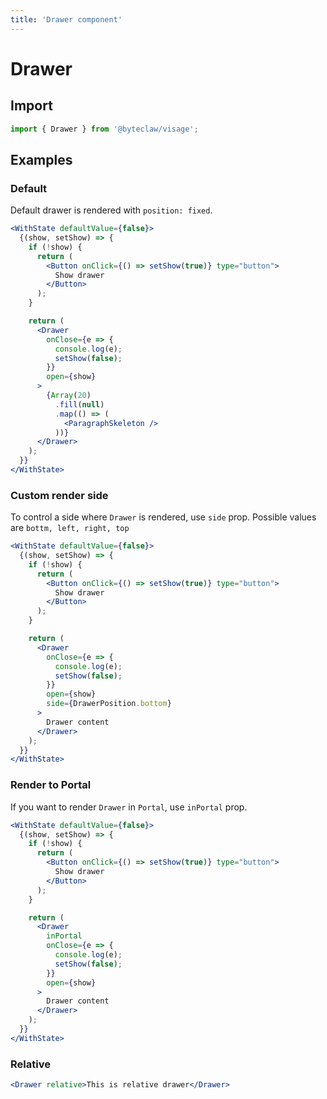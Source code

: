 ```yaml
---
title: 'Drawer component'
---
```


# Drawer

## Import

```js transpile=false
import { Drawer } from '@byteclaw/visage';
```

## Examples

### Default

Default drawer is rendered with `position: fixed`.

```jsx live=true
<WithState defaultValue={false}>
  {(show, setShow) => {
    if (!show) {
      return (
        <Button onClick={() => setShow(true)} type="button">
          Show drawer
        </Button>
      );
    }

    return (
      <Drawer
        onClose={e => {
          console.log(e);
          setShow(false);
        }}
        open={show}
      >
        {Array(20)
          .fill(null)
          .map(() => (
            <ParagraphSkeleton />
          ))}
      </Drawer>
    );
  }}
</WithState>
```

### Custom render side

To control a side where `Drawer` is rendered, use `side` prop. Possible values are `bottm, left, right, top`

```jsx live=true
<WithState defaultValue={false}>
  {(show, setShow) => {
    if (!show) {
      return (
        <Button onClick={() => setShow(true)} type="button">
          Show drawer
        </Button>
      );
    }

    return (
      <Drawer
        onClose={e => {
          console.log(e);
          setShow(false);
        }}
        open={show}
        side={DrawerPosition.bottom}
      >
        Drawer content
      </Drawer>
    );
  }}
</WithState>
```

### Render to Portal

If you want to render `Drawer` in `Portal`, use `inPortal` prop.

```jsx live=true
<WithState defaultValue={false}>
  {(show, setShow) => {
    if (!show) {
      return (
        <Button onClick={() => setShow(true)} type="button">
          Show drawer
        </Button>
      );
    }

    return (
      <Drawer
        inPortal
        onClose={e => {
          console.log(e);
          setShow(false);
        }}
        open={show}
      >
        Drawer content
      </Drawer>
    );
  }}
</WithState>
```

### Relative

```jsx live=true
<Drawer relative>This is relative drawer</Drawer>
```
